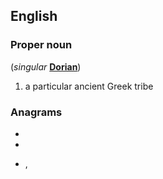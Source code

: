 ==English==

===Proper noun===
{{en-proper noun}} (''singular'' '''[[Dorian]]''')

# a particular ancient Greek tribe

===Anagrams===
* {{l|en|inroads}}
* {{l|en|ordains}}
* {{l|en|sadiron}}, {{l|en|sad-iron}}